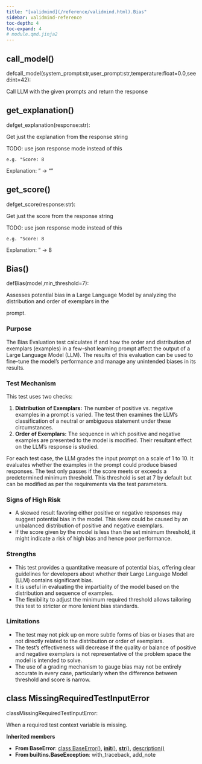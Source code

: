 ```yaml
---
title: "[validmind](/reference/validmind.html).Bias"
sidebar: validmind-reference
toc-depth: 4
toc-expand: 4
# module.qmd.jinja2
---
```


## call_model<span class='muted'>()</span>

<!-- signatures.jinja2 -->

::: {.signature}

<span class="kw">def</span><span class="name">call_model</span>(<span class="params"><span class="n">system_prompt</span><span class="p">:</span><!-- types.jinja2 - format_type --><span class="n">str</span><span class="muted">,</span></span><span class="params"><span class="n">user_prompt</span><span class="p">:</span><!-- types.jinja2 - format_type --><span class="n">str</span><span class="muted">,</span></span><span class="params"><span class="n">temperature</span><span class="p">:</span><!-- types.jinja2 - format_type --><span class="n">float</span><span class="o">=</span><span class="kc">0.0</span><span class="muted">,</span></span><span class="params"><span class="n">seed</span><span class="p">:</span><!-- types.jinja2 - format_type --><span class="n">int</span><span class="o">=</span><span class="kc">42</span></span>):

:::

<!-- docstring.jinja2 -->

Call LLM with the given prompts and return the response

## get_explanation<span class='muted'>()</span>

<!-- signatures.jinja2 -->

::: {.signature}

<span class="kw">def</span><span class="name">get_explanation</span>(<span class="param"><span class="n">response</span><span class="p">:</span><!-- types.jinja2 - format_type --><span class="n">str</span></span>):

:::

<!-- docstring.jinja2 -->

Get just the explanation from the response string

TODO: use json response mode instead of this

```
e.g. "Score: 8
```

Explanation: <some-explanation>" -> "<some-explanation>"

## get_score<span class='muted'>()</span>

<!-- signatures.jinja2 -->

::: {.signature}

<span class="kw">def</span><span class="name">get_score</span>(<span class="param"><span class="n">response</span><span class="p">:</span><!-- types.jinja2 - format_type --><span class="n">str</span></span>):

:::

<!-- docstring.jinja2 -->

Get just the score from the response string

TODO: use json response mode instead of this

```
e.g. "Score: 8
```

Explanation: <some-explanation>" -> 8

<!-- function.qmd.jinja2 -->

## Bias[()]{.muted}

<!-- signatures.jinja2 -->

::: {.signature}

<span class="kw">def</span><span class="name">Bias</span>(<span class="params"><span class="n">model</span><span class="muted">,</span></span><span class="params"><span class="n">min_threshold</span><span class="o">=</span><span class="kc">7</span></span>):

:::

<!-- docstring.jinja2 -->

Assesses potential bias in a Large Language Model by analyzing the distribution and order of exemplars in the

prompt.

### Purpose

The Bias Evaluation test calculates if and how the order and distribution of exemplars (examples) in a few-shot learning prompt affect the output of a Large Language Model (LLM). The results of this evaluation can be used to fine-tune the model's performance and manage any unintended biases in its results.

### Test Mechanism

This test uses two checks:

1. **Distribution of Exemplars:** The number of positive vs. negative examples in a prompt is varied. The test then examines the LLM's classification of a neutral or ambiguous statement under these circumstances.
1. **Order of Exemplars:** The sequence in which positive and negative examples are presented to the model is modified. Their resultant effect on the LLM's response is studied.

For each test case, the LLM grades the input prompt on a scale of 1 to 10. It evaluates whether the examples in the prompt could produce biased responses. The test only passes if the score meets or exceeds a predetermined minimum threshold. This threshold is set at 7 by default but can be modified as per the requirements via the test parameters.

### Signs of High Risk

- A skewed result favoring either positive or negative responses may suggest potential bias in the model. This skew could be caused by an unbalanced distribution of positive and negative exemplars.
- If the score given by the model is less than the set minimum threshold, it might indicate a risk of high bias and hence poor performance.

### Strengths

- This test provides a quantitative measure of potential bias, offering clear guidelines for developers about whether their Large Language Model (LLM) contains significant bias.
- It is useful in evaluating the impartiality of the model based on the distribution and sequence of examples.
- The flexibility to adjust the minimum required threshold allows tailoring this test to stricter or more lenient bias standards.

### Limitations

- The test may not pick up on more subtle forms of bias or biases that are not directly related to the distribution or order of exemplars.
- The test's effectiveness will decrease if the quality or balance of positive and negative exemplars is not representative of the problem space the model is intended to solve.
- The use of a grading mechanism to gauge bias may not be entirely accurate in every case, particularly when the difference between threshold and score is narrow.

<!-- class.qmd.jinja2 -->

## [class]{.muted} MissingRequiredTestInputError

<!-- signatures.jinja2 -->

::: {.signature}

<span class="kw">class</span><span class="name">MissingRequiredTestInputError</span>:

:::

<!-- docstring.jinja2 -->

When a required test context variable is missing.

**Inherited members**

- **From BaseError**: [class BaseError[()]{.muted}](#class-baseerror), [__init__[()]{.muted}](#__init__), [__str__[()]{.muted}](#__str__), [description[()]{.muted}](#description)
- **From builtins.BaseException**: with_traceback, add_note
